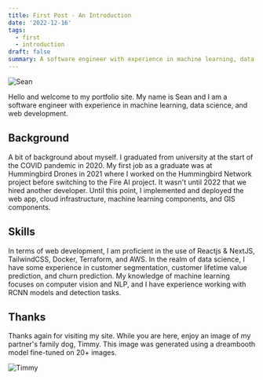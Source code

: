 ```yaml
---
title: First Post - An Introduction
date: '2022-12-16'
tags:
  - first
  - introduction
draft: false
summary: A software engineer with experience in machine learning, data science, and web development
---
```


![Sean](/static/images/first-post-introduction/sean.jpg)

Hello and welcome to my portfolio site. My name is Sean and I am a software engineer with experience in machine learning, data science, and web development.

## Background

A bit of background about myself. I graduated from university at the start of the COVID pandemic in 2020. My first job as a graduate was at Hummingbird Drones in 2021 where I worked on the Hummingbird Network project before switching to the Fire AI project. It wasn't until 2022 that we hired another developer. Until this point, I implemented and deployed the web app, cloud infrastructure, machine learning components, and GIS components.

## Skills

In terms of web development, I am proficient in the use of Reactjs
& NextJS, TailwindCSS, Docker, Terraform, and AWS. In the realm of
data science, I have some experience in customer segmentation, customer
lifetime value prediction, and churn prediction. My knowledge of
machine learning focuses on computer vision and NLP, and I have
experience working with RCNN models and detection tasks.

## Thanks

Thanks again for visiting my site. While you are here, enjoy an image of my partner's family dog, Timmy. This image was generated using a dreambooth model fine-tuned on 20+ images.

![Timmy](/static/images/first-post-introduction/timmy-stable-diffusion.jpg)
